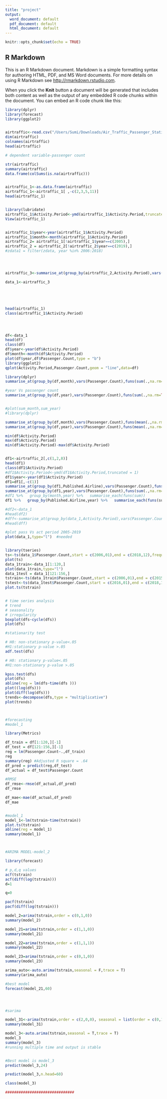 ```yaml
---
title: "project"
output:
  word_document: default
  pdf_document: default
  html_document: default
---
```


```r
knitr::opts_chunk$set(echo = TRUE)
```

## R Markdown

This is an R Markdown document. Markdown is a simple formatting syntax for authoring HTML, PDF, and MS Word documents. For more details on using R Markdown see <http://rmarkdown.rstudio.com>.

When you click the **Knit** button a document will be generated that includes both content as well as the output of any embedded R code chunks within the document. You can embed an R code chunk like this:

```r

library(dplyr)
library(forecast)
library(ggplot2)


airtraffic<-read.csv("/Users/Sumi/Downloads/Air_Traffic_Passenger_Statistics.csv",sep = ",",header = T)
dim(airtraffic)
colnames(airtraffic)
head(airtraffic)

# dependent variable-passenger count

str(airtraffic)
summary(airtraffic)
data.frame(colSums(is.na(airtraffic)))


airtraffic_1<-as.data.frame(airtraffic)
airtraffic_1<-airtraffic_1[ ,-c(2,3,5,11)]
head(airtraffic_1)


library(lubridate)
airtraffic_1$Activity.Period<-ymd(airtraffic_1$Activity.Period,truncated = 1)
View(airtraffic_1)


airtraffic_1$year<-year(airtraffic_1$Activity.Period)
airtraffic_1$month<-month(airtraffic_1$Activity.Period)
airtraffic_2= airtraffic_1[!airtraffic_1$year==c(2005),] 
airtraffic_2 = airtraffic_2[!airtraffic_2$year==c(2019),] 
#zdata1 = filter(zdata, year %in% 2006:2018)




airtraffic_3<-summarise_at(group_by(airtraffic_2,Activity.Period),vars(Passenger.Count),funs(sum(.,na.rm=TRUE)))

data_1<-airtraffic_3





head(airtraffic_1)
class(airtraffic_1$Activity.Period)




df<-data_1
head(df)
class(df)
df$year<-year(df$Activity.Period)
df$month<-month(df$Activity.Period)
plot(df$year,df$Passenger.Count,type = "b")
library(ggplot2)
qplot(Activity.Period,Passenger.Count,geom = "line",data=df)

library(dplyr)
summarise_at(group_by(df,month),vars(Passenger.Count),funs(sum(.,na.rm=TRUE)))

#year Vs passenger count
summarise_at(group_by(df,year),vars(Passenger.Count),funs(sum(.,na.rm=TRUE)))


#plot(sum_month,sum_year)
#library(dplyr)

summarise_at(group_by(df,month),vars(Passenger.Count),funs(mean(.,na.rm=TRUE)))
summarise_at(group_by(df,year),vars(Passenger.Count),funs(mean(.,na.rm=TRUE)))

min(df$Activity.Period)
max(df$Activity.Period)
min(df$Activity.Period)-max(df$Activity.Period)


df1<-airtraffic_2[,c(1,2,8)]
head(df1)
class(df1$Activity.Period)
#df1$Activity.Period<-ymd(df1$Activity.Period,truncated = 1)
df1$year<-year(df1$Activity.Period)
df1=df1[,-c(1)]
summarise_at(group_by(df1,Published.Airline),vars(Passenger.Count),funs(sum(.,na.rm=TRUE)))
summarise_at(group_by(df1,year),vars(Passenger.Count),funs(sum(.,na.rm=TRUE)))
#df1 %>%   group_by(month,year) %>%   summarise_each(funs(sum))
df1 %>%   group_by(Published.Airline,year) %>%   summarise_each(funs(sum))

#df2<-data_1
#head(df2)
#dff<-summarise_at(group_by(data_1,Activity.Period),vars(Passenger.Count),funs(sum(.,na.rm=TRUE)))
#head(dff)

#plot pass Vs act period 2005-2019
plot(data_1,type="l")  #needed


library(tseries)
ts<-ts(data_1$Passenger.Count,start = c(2006,01),end = c(2018,12),frequency = 12)
plot(ts)
data_1train<-data_1[1:120,] 
plot(data_1train,type="l")
data_1test = data_1[121:156,]
tstrain<-ts(data_1train$Passenger.Count,start = c(2006,01),end = c(2015,12),frequency = 12)
tstest<-ts(data_1test$Passenger.Count,start = c(2016,01),end = c(2018,12),frequency = 12)
plot.ts(tstrain)


# time series analysis
# trend
# seasonality
# irregularity
boxplot(dfs~cycle(dfs))
plot(dfs)

#stationarity test

# H0: non-stationary p-value<.05
#H1:stationary p-value >.05
adf.test(dfs)

# H0: stationary p-value<.05
#H1:non-stationary p-value >.05

kpss.test(dfs)
plot(dfs)
abline(reg = lm(dfs~time(dfs )))
plot((log(dfs)))
plot(diff(log(dfs)))
trends<-decompose(dfs,type = "multiplicative")
plot(trends)



#forecasting
#model_1

library(Metrics)

df_train = df[1:120,][-1]
df_test = df[121:156,][-1]
reg = lm(Passenger.Count~.,df_train)
reg
summary(reg) #Adjusted R square = .64
df_pred = predict(reg,df_test)
df_actual = df_test$Passenger.Count

#RMSE
df_rmse<-rmse(df_actual,df_pred)
df_rmse

df_mae<-mae(df_actual,df_pred)
df_mae


#model_1
model_1<-lm(tstrain~time(tstrain))
plot.ts(tstrain)
abline(reg = model_1)
summary(model_1)



#ARIMA MODEL-model_2

library(forecast)

# p,d,q values
acf(tstrain)
acf(diff(log(tstrain)))
d=1 

q=0 

pacf(tstrain)
pacf(diff(log(tstrain)))

model_2=arima(tstrain,order = c(0,1,0))
summary(model_2)

model_21=arima(tstrain,order = c(1,1,0))
summary(model_21)

model_22=arima(tstrain,order = c(1,1,1))
summary(model_22)

model_23=arima(tstrain,order = c(0,1,0))
summary(model_23)

arima_auto<-auto.arima(tstrain,seasonal = F,trace = T)
summary(arima_auto)

#best model
forecast(model_21,60)




#sarima

model_31<-arima(tstrain,order = c(2,0,0), seasonal = list(order = c(0,1, 1), period = 12))
summary(model_31)

model_3<-auto.arima(tstrain,seasonal = T,trace = T)
model_3
summary(model_3)
#running multiple time and output is stable 


#Best model is model_3
predict(model_3,24)

predict(model_3,n.head=60)

class(model_3)

###############################











```

